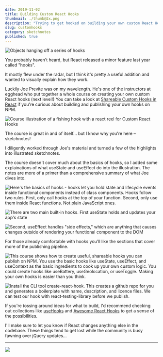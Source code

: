 ```yaml
---
date: 2019-11-02
title: Building Custom React Hooks
thumbnail: ./thumb@2x.png
description: "Trying to get hooked on building your own custom React Hooks?"
slug: customhooks
category: sketchnotes
published: true
---
```




<SketchesContainer>

<TwoCol>

<span>

![Objects hanging off a series of hooks](./thumb@2x.png)

</span>

<span>

You probably haven't heard, but React released a minor feature last year called "hooks".

It mostly flew under the radar, but I think it's pretty a useful addition and wanted to visually explain how they work.

</span>

</TwoCol>

Luckily Joe Previte was on my wavelength.
He's one of the instructors at egghead who put together a whole course on creating your own custom React hooks (next level!)
You can take a look at [Shareable Custom Hooks in React](http://bit.ly/2G6aZDo) if you're curious about building and publishing your own hooks on NPM.

![Course illustration of a fishing hook with a react reel for Custom React Hooks](./shareable-custom-hooks-in-react.png)

The course is great in and of itself... but I know why you're here – sketchnotes!

I diligently worked through Joe's material and turned a few of the  highlights into illustrated sketchnotes.

The course doesn't cover much about the basics of hooks, so I added some explainations of what useState and useEffect do into the illustration. The notes are more of a primer than a comprehensive summary of what Joe dives into.

![Here's the basics of hooks - hooks let you hold state and lifecycle events inside functional components instead of class components. Hooks follow two rules. First, only call hooks at the top of your function. Second, only use them inside React functions. Not plain JavaScript ones.](./customhooks-1.png)

![There are two main built-in hooks. First useState holds and updates your app's state](./customhooks-3.png)

![Second, useEffect handles "side effects," which are anything that causes changes outside of rendering your functional component to the DOM](./customhooks-4.png)

For those already comfortable with hooks you'll like the sections that cover more of the publishing pipeline.

![This course shows how to create useful, shareable hooks you can publish on NPM. You use the basic hooks like useState, useEffect, and useContext as the basic ingredients to cook up your own custom logic. You could create hooks like useBattery, useGeolocation, or useToggle. Making your own hooks is easier than you think.](./customhooks-2.png)

![Install the CLI tool create-react-hook. This creates a github repo for you and generates a boilerplate with name, description, and licence files. We can test our hook with react-testing-library before we publish.](./customhooks-5.png)

If you're tossing around ideas for what to build, I'd recommend checking out collections like [useHooks](https://usehooks.com/) and [Awesome React Hooks](https://github.com/rehooks/awesome-react-hooks) to get a sense of the possibilities.

I'll make sure to let you know if React changes anything else in the codebase. These things tend to get lost while the community is busy fawning over jQuery updates...

---

<FullSketchnote coursename="Shareable Custom Hooks in React" courselink="https://egghead.io/courses/shareable-custom-hooks-in-react?rc=272bjb">

![](./customhooks-mini.png)

</FullSketchnote>

</SketchesContainer>